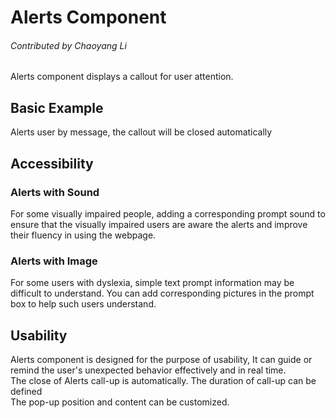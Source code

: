 # Alerts Component

###### Contributed by Chaoyang Li

Alerts component displays a callout for user attention.

## Basic Example

Alerts user by message, the callout will be closed automatically


<Alert />

## Accessibility

### Alerts with Sound

For some visually impaired people, adding a corresponding prompt sound to ensure that the visually impaired users are aware the alerts and improve their fluency in using the webpage.


<SoundAlert />

### Alerts with Image

For some users with dyslexia, simple text prompt information may be difficult to understand. You can add corresponding pictures in the prompt box to help such users understand.


<ImageAlert />

## Usability

Alerts component is designed for the purpose of usability, It can guide or remind the user's unexpected behavior effectively and in real time.<br />
The close of Alerts call-up is automatically. The duration of call-up can be defined<br />
The pop-up position and content can be customized.
